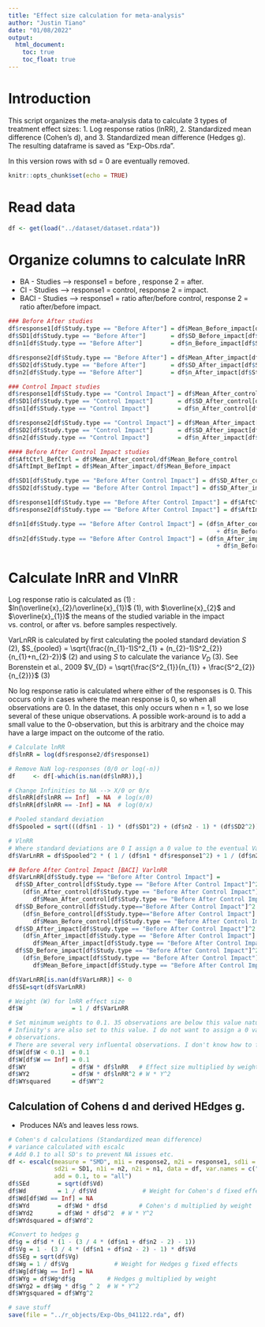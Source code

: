 ```yaml
---
title: "Effect size calculation for meta-analysis"
author: "Justin Tiano"
date: "01/08/2022"
output:
  html_document:
    toc: true
    toc_float: true
---
```


# Introduction 

This script organizes the meta-analysis data to calculate 3 types of treatment effect sizes:
  1. Log response ratios (lnRR),
  2. Standardized mean difference (Cohen's d), and 
  3. Standardized mean difference (Hedges g). 
The resulting dataframe is saved as "Exp-Obs.rda".

In this version rows with sd = 0 are eventually removed.

```r

knitr::opts_chunk$set(echo = TRUE)

```

# Read data

```r

df <- get(load("../dataset/dataset.rdata"))

```

# Organize columns to calculate lnRR

- BA - Studies   --> response1 = before , response 2 = after.
- CI - Studies   --> response1 = control, response 2 = impact.
- BACI - Studies --> response1 = ratio after/before control, response 2 = ratio after/before impact.

```r

### Before After studies
df$response1[df$Study.type == "Before After"] = df$Mean_Before_impact[df$Study.type == "Before After"]
df$SD1[df$Study.type == "Before After"]       = df$SD_Before_impact[df$Study.type == "Before After"]
df$n1[df$Study.type == "Before After"]        = df$n_Before_impact[df$Study.type == "Before After"]

df$response2[df$Study.type == "Before After"] = df$Mean_After_impact[df$Study.type == "Before After"]
df$SD2[df$Study.type == "Before After"]       = df$SD_After_impact[df$Study.type == "Before After"]
df$n2[df$Study.type == "Before After"]        = df$n_After_impact[df$Study.type == "Before After"]

### Control Impact studies
df$response1[df$Study.type == "Control Impact"] = df$Mean_After_control[df$Study.type == "Control Impact"]
df$SD1[df$Study.type == "Control Impact"]       = df$SD_After_control[df$Study.type == "Control Impact"]
df$n1[df$Study.type == "Control Impact"]        = df$n_After_control[df$Study.type == "Control Impact"]

df$response2[df$Study.type == "Control Impact"] = df$Mean_After_impact[df$Study.type == "Control Impact"]
df$SD2[df$Study.type == "Control Impact"]       = df$SD_After_impact[df$Study.type == "Control Impact"]
df$n2[df$Study.type == "Control Impact"]        = df$n_After_impact[df$Study.type == "Control Impact"]

#### Before After Control Impact studies
df$AftCtrl_BefCtrl = df$Mean_After_control/df$Mean_Before_control
df$AftImpt_BefImpt = df$Mean_After_impact/df$Mean_Before_impact

df$SD1[df$Study.type == "Before After Control Impact"] = df$SD_After_control[df$Study.type == "Before After Control Impact"]
df$SD2[df$Study.type == "Before After Control Impact"] = df$SD_After_impact[df$Study.type == "Before After Control Impact"]

df$response1[df$Study.type == "Before After Control Impact"] = df$AftCtrl_BefCtrl[df$Study.type == "Before After Control Impact"]
df$response2[df$Study.type == "Before After Control Impact"] = df$AftImpt_BefImpt[df$Study.type == "Before After Control Impact"]

df$n1[df$Study.type == "Before After Control Impact"] = (df$n_After_control[df$Study.type == "Before After Control Impact"] 
                                                           + df$n_Before_control[df$Study.type == "Before After Control Impact"])/2
df$n2[df$Study.type == "Before After Control Impact"] = (df$n_After_impact[df$Study.type == "Before After Control Impact"] 
                                                           + df$n_Before_impact[df$Study.type == "Before After Control Impact"])/2

```

# Calculate lnRR and VlnRR

Log response ratio is calculated as (1) :
$ln(\overline{x}_{2}/\overline{x}_{1})$                                      (1), 
with $\overline{x}_{2}$ and $\overline{x}_{1})$ the means of the studied variable 
in the impact vs. control, or after vs. before samples respectively.

VarLnRR is calculated by first calculating the pooled standard deviation $S$ (2),
$S_{pooled} = \sqrt{\frac{(n_{1}-1)S^2_{1} + (n_{2}-1)S^2_{2}}{n_{1}+n_{2}-2}}$ (2)
and using $S$ to calculate the variance $V_{D}$ (3). See Borenstein et al., 2009
$V_{D} = \sqrt{\frac{S^2_{1}}{n_{1}} + \frac{S^2_{2}}{n_{2}}}$               (3)

No log response ratio is calculated where either of the responses is 0. This occurs 
only in cases where the mean response is 0, so when all observations are 0.
In the dataset, this only occurs when n = 1, so we lose several of these unique observations.
A possible work-around is to add a small value to the 0-observation, but this is 
arbitrary and the choice may have a large impact on the outcome of the ratio.

```r

# Calculate lnRR
df$lnRR = log(df$response2/df$response1)

# Remove NaN log-responses (0/0 or log(-n))
df     <- df[-which(is.nan(df$lnRR)),] 

# Change Infinities to NA --> X/0 or 0/x
df$lnRR[df$lnRR == Inf]  = NA  # log(x/0)
df$lnRR[df$lnRR == -Inf] = NA  # log(0/x)

```

```r

# Pooled standard deviation
df$Spooled = sqrt(((df$n1 - 1) * (df$SD1^2) + (df$n2 - 1) * (df$SD2^2)) / (df$n1 + df$n2 - 2)) # Pooled within groups SD (S within or S pooled)

# VlnRR
# Where standard deviations are 0 I assign a 0 value to the eventual VarLnRR.
df$VarLnRR = df$Spooled^2 * ( 1 / (df$n1 * df$response1^2) + 1 / (df$n2 * df$response2^2))

## Before After Control Impact [BACI] VarlnRR 
df$VarLnRR[df$Study.type == "Before After Control Impact"] =
  df$SD_After_control[df$Study.type == "Before After Control Impact"]^2 / 
    (df$n_After_control[df$Study.type == "Before After Control Impact"] * 
       df$Mean_After_control[df$Study.type == "Before After Control Impact"]^2) +
  df$SD_Before_control[df$Study.type=="Before After Control Impact"]^2 / 
    (df$n_Before_control[df$Study.type=="Before After Control Impact"] * 
       df$Mean_Before_control[df$Study.type == "Before After Control Impact"]^2) + 
  df$SD_After_impact[df$Study.type == "Before After Control Impact"]^2 / 
    (df$n_After_impact[df$Study.type == "Before After Control Impact"] * 
       df$Mean_After_impact[df$Study.type == "Before After Control Impact"]^2) +
  df$SD_Before_impact[df$Study.type == "Before After Control Impact"]^2 /
    (df$n_Before_impact[df$Study.type == "Before After Control Impact"] * 
       df$Mean_Before_impact[df$Study.type == "Before After Control Impact"]^2)

df$VarLnRR[is.nan(df$VarLnRR)] <- 0
df$SE=sqrt(df$VarLnRR)

# Weight (W) for lnRR effect size
df$W              = 1 / df$VarLnRR

# Set minimum weights to 0.1. 35 observations are below this value naturally,
# Infinity's are also set to this value. I do not want to assign a 0 value to these
# observations.
# There are several very influental observations. I don't know how to feel about these.
df$W[df$W < 0.1]  = 0.1
df$W[df$W == Inf] = 0.1  
df$WY             = df$W * df$lnRR   # Effect size multiplied by weight
df$WY2            = df$W * df$lnRR^2 # W * Y^2
df$WYsquared      = df$WY^2

```

## Calculation of Cohens d and derived HEdges g.

- Produces NA's and leaves less rows.    

```r
 
# Cohen's d calculations (Standardized mean difference)
# variance calculated with escalc
# Add 0.1 to all SD's to prevent NA issues etc.
df <- escalc(measure = "SMD", m1i = response2, m2i = response1, sd1i = SD2, 
             sd2i = SD1, n1i = n2, n2i = n1, data = df, var.names = c("d","Vd"), digits = 4,
             add = 0.1, to = "all") 
df$SEd        = sqrt(df$Vd)
df$Wd         = 1 / df$Vd             # Weight for Cohen's d fixed effects
df$Wd[df$Wd == Inf] = NA  
df$WYd        = df$Wd * df$d         # Cohen's d multiplied by weight
df$WYd2       = df$Wd * df$d^2  # W * Y^2
df$WYdsquared = df$WYd^2

#Convert to hedges g
df$g = df$d * (1 - (3 / 4 * (df$n1 + df$n2 - 2) - 1))
df$Vg = 1 - (3 / 4 * (df$n1 + df$n2 - 2) - 1) * df$Vd
df$SEg = sqrt(df$Vg)
df$Wg = 1 / df$Vg             # Weight for Hedges g fixed effects
df$Wg[df$Wg == Inf] = NA  
df$WYg = df$Wg*df$g         # Hedges g multiplied by weight
df$WYg2 = df$Wg * df$g ^ 2  # W * Y^2
df$WYgsquared = df$WYg^2

# save stuff 
save(file = "../r_objects/Exp-Obs_041122.rda", df)

```

